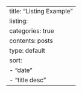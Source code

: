 ---
title: "Listing Example"
listing:
    categories: true
    contents: posts
    type: default
    sort:
    - "date"
    - "title desc"
---
